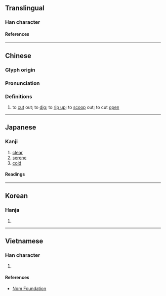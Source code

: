 {{character info/new}}
==Translingual==

===Han character===
{{Han char|rn=18|rad=刀|as=06|sn=8|four=42200|canj=KSLN|ids=⿰夸刂}}

====References====
{{Han ref|kx=0138.420|dkj=01956|dj=0315.060|hdz=10333.040|uh=5233}}

----

==Chinese==
{{zh-forms}}

===Glyph origin===
{{Han etym}}

===Pronunciation===
{{zh-pron
|m=kū
|c=fu1
|mn=khoa/ko͘
|mc=y
|oc=y
|cat=v
}}

===Definitions===
{{zh-hanzi}}

# {{lb|zh|literary}} to [[cut]] out; to [[dig]]; to [[rip up]]; to [[scoop]] out; to cut [[open]]

----

==Japanese==

===Kanji===
{{ja-kanji|grade=|rs=刀06}}

# [[clear]]
# [[serene]]
# [[cold]]

====Readings====
{{ja-readings
|goon=く
|kanon=こ
|kun=く-る, えぐ-る
}}

----

==Korean==

===Hanja===
{{ko-hanja|고}}

# {{rfdef|ko|sort=刀06}}

----

==Vietnamese==

===Han character===
{{vi-readings|rs=刀06|reading=khô}}

# {{rfdef|vi|sort=刀06}}

====References====
* [http://nomfoundation.org/common/nom_details.php?codepoint=5233 Nom Foundation]